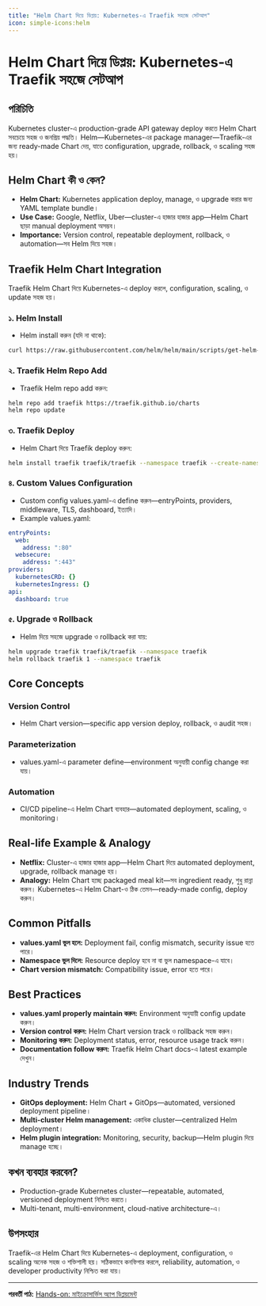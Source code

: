 ```yaml
---
title: "Helm Chart দিয়ে ডিপ্লয়: Kubernetes-এ Traefik সহজে সেটআপ"
icon: simple-icons:helm
---
```


# Helm Chart দিয়ে ডিপ্লয়: Kubernetes-এ Traefik সহজে সেটআপ

## পরিচিতি

Kubernetes cluster-এ production-grade API gateway deploy করতে Helm Chart সবচেয়ে সহজ ও জনপ্রিয় পদ্ধতি। Helm—Kubernetes-এর package manager—Traefik-এর জন্য ready-made Chart দেয়, যাতে configuration, upgrade, rollback, ও scaling সহজ হয়।

## Helm Chart কী ও কেন?

- **Helm Chart:** Kubernetes application deploy, manage, ও upgrade করার জন্য YAML template bundle।
- **Use Case:** Google, Netflix, Uber—cluster-এ হাজার হাজার app—Helm Chart ছাড়া manual deployment অসম্ভব।
- **Importance:** Version control, repeatable deployment, rollback, ও automation—সব Helm দিয়ে সহজ।

## Traefik Helm Chart Integration

Traefik Helm Chart দিয়ে Kubernetes-এ deploy করলে, configuration, scaling, ও update সহজ হয়।

### ১. Helm Install
- Helm install করুন (যদি না থাকে):
```bash
curl https://raw.githubusercontent.com/helm/helm/main/scripts/get-helm-3 | bash
```

### ২. Traefik Helm Repo Add
- Traefik Helm repo add করুন:
```bash
helm repo add traefik https://traefik.github.io/charts
helm repo update
```

### ৩. Traefik Deploy
- Helm Chart দিয়ে Traefik deploy করুন:
```bash
helm install traefik traefik/traefik --namespace traefik --create-namespace
```

### ৪. Custom Values Configuration
- Custom config values.yaml-এ define করুন—entryPoints, providers, middleware, TLS, dashboard, ইত্যাদি।
- Example values.yaml:
```yaml
entryPoints:
  web:
    address: ":80"
  websecure:
    address: ":443"
providers:
  kubernetesCRD: {}
  kubernetesIngress: {}
api:
  dashboard: true
```

### ৫. Upgrade ও Rollback
- Helm দিয়ে সহজে upgrade ও rollback করা যায়:
```bash
helm upgrade traefik traefik/traefik --namespace traefik
helm rollback traefik 1 --namespace traefik
```

## Core Concepts

### Version Control
- Helm Chart version—specific app version deploy, rollback, ও audit সহজ।

### Parameterization
- values.yaml-এ parameter define—environment অনুযায়ী config change করা যায়।

### Automation
- CI/CD pipeline-এ Helm Chart ব্যবহার—automated deployment, scaling, ও monitoring।

## Real-life Example & Analogy

- **Netflix:** Cluster-এ হাজার হাজার app—Helm Chart দিয়ে automated deployment, upgrade, rollback manage হয়।
- **Analogy:** Helm Chart হচ্ছে packaged meal kit—সব ingredient ready, শুধু রান্না করুন। Kubernetes-এ Helm Chart-ও ঠিক তেমন—ready-made config, deploy করুন।

## Common Pitfalls

- **values.yaml ভুল হলে:** Deployment fail, config mismatch, security issue হতে পারে।
- **Namespace ভুল দিলে:** Resource deploy হবে না বা ভুল namespace-এ যাবে।
- **Chart version mismatch:** Compatibility issue, error হতে পারে।

## Best Practices

- **values.yaml properly maintain করুন:** Environment অনুযায়ী config update করুন।
- **Version control করুন:** Helm Chart version track ও rollback সহজ করুন।
- **Monitoring করুন:** Deployment status, error, resource usage track করুন।
- **Documentation follow করুন:** Traefik Helm Chart docs-এ latest example দেখুন।

## Industry Trends

- **GitOps deployment:** Helm Chart + GitOps—automated, versioned deployment pipeline।
- **Multi-cluster Helm management:** একাধিক cluster—centralized Helm deployment।
- **Helm plugin integration:** Monitoring, security, backup—Helm plugin দিয়ে manage হচ্ছে।

## কখন ব্যবহার করবেন?

- Production-grade Kubernetes cluster—repeatable, automated, versioned deployment নিশ্চিত করতে।
- Multi-tenant, multi-environment, cloud-native architecture-এ।

## উপসংহার

Traefik-এর Helm Chart দিয়ে Kubernetes-এ deployment, configuration, ও scaling অনেক সহজ ও শক্তিশালী হয়। সঠিকভাবে কনফিগার করলে, reliability, automation, ও developer productivity নিশ্চিত করা যায়।

---

**পরবর্তী পাঠ:** [Hands-on: মাইক্রোসার্ভিস অ্যাপ ডিপ্লয়মেন্ট](/traefik/k8s-microservices)
